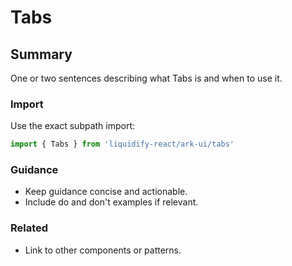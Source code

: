 # Tabs
## Summary
One or two sentences describing what Tabs is and when to use it.

### Import
Use the exact subpath import:

```ts
import { Tabs } from 'liquidify-react/ark-ui/tabs'
```

### Guidance
- Keep guidance concise and actionable.
- Include do and don't examples if relevant.

### Related
- Link to other components or patterns.
